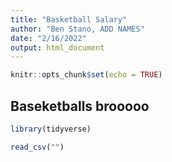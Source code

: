 ```yaml
---
title: "Basketball Salary"
author: "Ben Stano, ADD NAMES"
date: "2/16/2022"
output: html_document
---
```


```r
knitr::opts_chunk$set(echo = TRUE)
```

## Baseketballs brooooo

```r
library(tidyverse)
```

```r
read_csv("")
```



